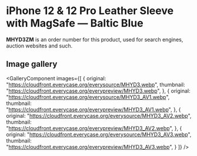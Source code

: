 
# iPhone 12 & 12 Pro Leather Sleeve with MagSafe — Baltic Blue

<Callout type='info' emoji='👉🏻'>**MHYD3ZM** is an order number for this product, used for search engines, auction websites and such.</Callout>

## Image gallery

<GalleryComponent
    images={[
      {
        original: "https://cloudfront.everycase.org/everysource/MHYD3.webp",
        thumbnail: "https://cloudfront.everycase.org/everypreview/MHYD3.webp",
      },
      {
        original: "https://cloudfront.everycase.org/everysource/MHYD3_AV1.webp",
        thumbnail: "https://cloudfront.everycase.org/everypreview/MHYD3_AV1.webp",
      },
      {
        original: "https://cloudfront.everycase.org/everysource/MHYD3_AV2.webp",
        thumbnail: "https://cloudfront.everycase.org/everypreview/MHYD3_AV2.webp",
      },
      {
        original: "https://cloudfront.everycase.org/everysource/MHYD3_AV3.webp",
        thumbnail: "https://cloudfront.everycase.org/everypreview/MHYD3_AV3.webp",
      }
    ]}
  />

